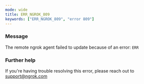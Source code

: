 ```yaml
---
mode: wide
title: ERR_NGROK_809
keywords: ["ERR_NGROK_809", "error 809"]
---
```



### Message

The remote ngrok agent failed to update because of an error: `ERR`

<ErrorDetails />

### Further help

If you're having trouble resolving this error, please reach out to [support@ngrok.com](mailto:support@ngrok.com?subject=Help%20with%20ERR_NGROK_809)
